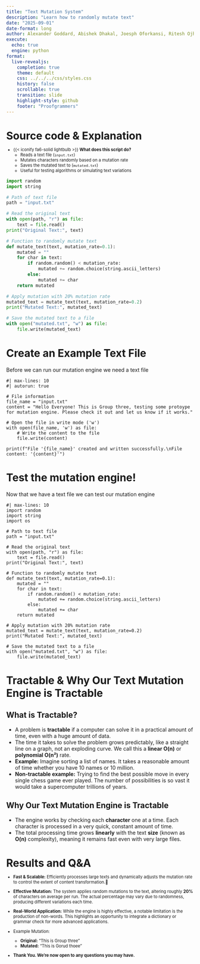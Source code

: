 ```yaml
---
title: "Text Mutation System"
description: "Learn how to randomly mutate text"
date: "2025-09-01"
date-format: long
author: Alexander Goddard, Abishek Dhakal, Joesph Oforkansi, Ritesh Ojha
execute:
  echo: true
  engine: python
format:
  live-revealjs:
    completion: true
    theme: default
    css: ../../../css/styles.css
    history: false
    scrollable: true
    transition: slide
    highlight-style: github
    footer: "Proofgrammers"
---
```


# Source code & Explanation

::: {.fragment style="margin-top: -0.5em; font-size: 0.8em;"} 

- {{< iconify fa6-solid lightbulb >}} **What does this script do?**
    - Reads a text file (`input.txt`)
    - Mutates characters randomly based on a mutation rate
    - Saves the mutated text to (`mutated.txt`)
    - Useful for testing algorithms or simulating text variations

:::

```python
import random
import string

# Path of text file
path = "input.txt"

# Read the original text
with open(path, "r") as file:
    text = file.read()
print("Original Text:", text)

# Function to randomly mutate text
def mutate_text(text, mutation_rate=0.1):
    mutated = ""
    for char in text:
        if random.random() < mutation_rate:
            mutated += random.choice(string.ascii_letters)
        else:
            mutated += char
    return mutated

# Apply mutation with 20% mutation rate
mutated_text = mutate_text(text, mutation_rate=0.2)
print("Mutated Text:", mutated_text)

# Save the mutated text to a file
with open("mutated.txt", "w") as file:
    file.write(mutated_text)   
```

# Create an Example Text File

::: incremental

Before we can run our mutation engine we need a text file

:::

```pyodide
#| max-lines: 10
#| autorun: true

# File information
file_name = "input.txt"
content = "Hello Everyone! This is Group three, testing some protoype for mutation engine. Please check it out and let us know if it works."

# Open the file in write mode ('w')
with open(file_name, 'w') as file:
    # Write the content to the file
    file.write(content)

print(f"File '{file_name}' created and written successfully.\nFile content: '{content}'")
```

# Test the mutation engine!

::: incremental

Now that we have a text file we can test our mutation engine

:::

```pyodide
#| max-lines: 10
import random
import string
import os

# Path to text file
path = "input.txt"

# Read the original text
with open(path, "r") as file:
    text = file.read()
print("Original Text:", text)

# Function to randomly mutate text
def mutate_text(text, mutation_rate=0.1):
    mutated = ""
    for char in text:
        if random.random() < mutation_rate:
            mutated += random.choice(string.ascii_letters)
        else:
            mutated += char
    return mutated

# Apply mutation with 20% mutation rate
mutated_text = mutate_text(text, mutation_rate=0.2)
print("Mutated Text:", mutated_text)

# Save the mutated text to a file
with open("mutated.txt", "w") as file:
    file.write(mutated_text)
```

# Tractable & Why Our Text Mutation Engine is Tractable

## What is Tractable?

::: incremental

- A problem is **tractable** if a computer can solve it in a practical amount of
time, even with a huge amount of data.
- The time it takes to solve the problem grows predictably, like a straight line
on a graph, not an exploding curve. We call this a **linear O(n)** or
**polynomial O(n²)** rate.
- **Example:** Imagine sorting a list of names. It takes a reasonable amount of
time whether you have 10 names or 10 million.
- **Non-tractable example:** Trying to find the best possible move in every
single chess game ever played. The number of possibilities is so vast it would
take a supercomputer trillions of years.

## Why Our Text Mutation Engine is Tractable

- The engine works by checking each **character** one at a time. Each character
is processed in a very quick, constant amount of time.
- The total processing time grows **linearly** with the text **size** (known as
**O(n)** complexity), meaning it remains fast even with very large files.

::: 

# Results and Q&A

::: {.fragment style="margin-top: -0.5em; font-size: 0.8em;"}

- **Fast & Scalable:** Efficiently processes large texts and dynamically adjusts
the mutation rate to control the extent of content transformation.🚀
- **Effective Mutation:** The system applies random mutations to the text,
altering roughly **20%** of characters on average per run. The actual percentage
may vary due to randomness, producing different variations each time.
- **Real-World Application:** While the engine is highly effective, a notable
limitation is the production of non-words. This highlights an opportunity to
integrate a dictionary or grammar check for more advanced applications.

- Example Mutation:
    - **Original:** "This is Group three"
    - **Mutated:** "This is Gorud thoee"

- **Thank You. We're now open to any questions you may have.** 

:::
